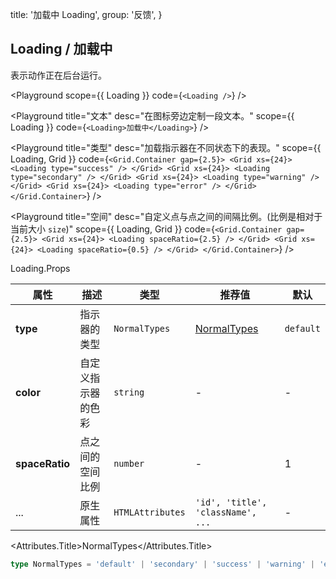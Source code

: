 
  title: '加载中 Loading',
  group: '反馈',
}

## Loading / 加载中

表示动作正在后台运行。

<Playground
  scope={{ Loading }}
  code={`
<Loading />
`}
/>

<Playground
  title="文本"
  desc="在图标旁边定制一段文本。"
  scope={{ Loading }}
  code={`
<Loading>加载中</Loading>
`}
/>

<Playground
  title="类型"
  desc="加载指示器在不同状态下的表现。"
  scope={{ Loading, Grid }}
  code={`
<Grid.Container gap={2.5}>
  <Grid xs={24}>
    <Loading type="success" />
  </Grid>
  <Grid xs={24}>
    <Loading type="secondary" />
  </Grid>
  <Grid xs={24}>
    <Loading type="warning" />
  </Grid>
   <Grid xs={24}>
    <Loading type="error" />
  </Grid>
</Grid.Container>
`}
/>

<Playground
  title="空间"
  desc="自定义点与点之间的间隔比例。(比例是相对于当前大小 `size`)"
  scope={{ Loading, Grid }}
  code={`
<Grid.Container gap={2.5}>
  <Grid xs={24}>
    <Loading spaceRatio={2.5} />
  </Grid>
  <Grid xs={24}>
    <Loading spaceRatio={0.5} />
  </Grid>
</Grid.Container>
`}
/>

<Attributes edit="/pages/zh-cn/components/loading.mdx">
<Attributes.Title>Loading.Props</Attributes.Title>

| 属性           | 描述               | 类型             | 推荐值                            | 默认      |
| -------------- | ------------------ | ---------------- | --------------------------------- | --------- |
| **type**       | 指示器的类型       | `NormalTypes`    | [NormalTypes](#mormaltypes)       | `default` |
| **color**      | 自定义指示器的色彩 | `string`         | -                                 | -         |
| **spaceRatio** | 点之间的空间比例   | `number`         | -                                 | 1         |
| ...            | 原生属性           | `HTMLAttributes` | `'id', 'title', 'className', ...` | -         |

<Attributes.Title>NormalTypes</Attributes.Title>

```ts
type NormalTypes = 'default' | 'secondary' | 'success' | 'warning' | 'error'
```

</Attributes>

